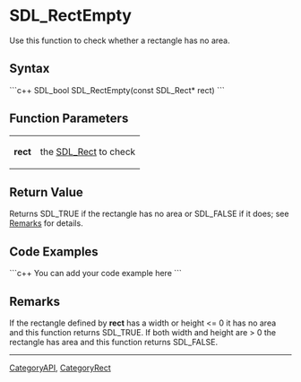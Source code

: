 <!-- pragma section-numbers off -->
<!-- pragma disable-camelcase -->

= SDL_RectEmpty =
Use this function to check whether a rectangle has no area.


== Syntax ==
```c++
SDL_bool SDL_RectEmpty(const SDL_Rect* rect)
```

== Function Parameters ==
{|
|'''rect'''
|the [[SDL_Rect]] to check
|}

== Return Value ==
Returns SDL_TRUE if the rectangle has no area or SDL_FALSE if it does; see [[#Remarks|Remarks]] for details.

== Code Examples ==
```c++
You can add your code example here
```

== Remarks ==
If the rectangle defined by '''rect''' has a width or height <= 0 it has no area and this function returns SDL_TRUE.  If both width and height are > 0 the rectangle has area and this function returns SDL_FALSE.


----
[[CategoryAPI]], [[CategoryRect]]
